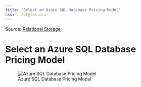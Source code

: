 ```yaml
---
title: "Select an Azure SQL Database Pricing Model"
css: ../styles.css
---
```


Source: [Relational Storage](https://microsoftlearning.github.io/AZ-305-DesigningMicrosoftAzureInfrastructureSolutions/Instructions/CaseStudy/04-Relationalstorage.html)

# Select an Azure SQL Database Pricing Model

![Azure SQL Database Pricing Model](../images/azure-sql-database-pricing-model.png){.center .image-large}
